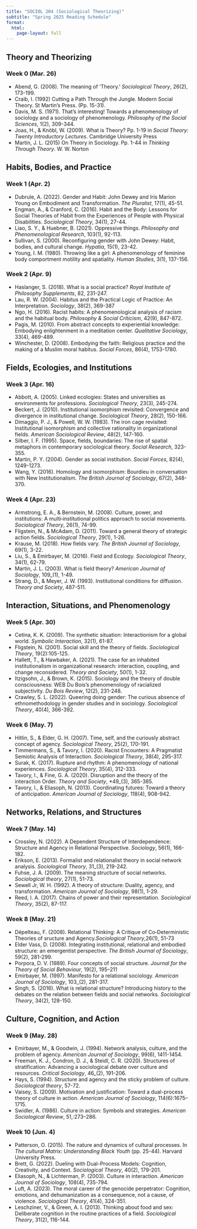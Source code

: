 ```yaml
---
title: "SOCIOL 204 (Sociological Theorizing)"
subtitle: "Spring 2025 Reading Schedule"
format: 
  html:
    page-layout: full
---
```


## Theory and Theorizing
### Week 0 (Mar. 26)
- Abend, G. (2008). The meaning of 'Theory.' *Sociological Theory*, 26(2), 173-199. 
- Craib, I. (1992) Cutting a Path Through the Jungle. Modern Social Theory. St Martin's Press. (Pp. 15-31).
- Davis, M. S. (1971). That's interesting! Towards a phenomenology of sociology and a sociology of phenomenology. *Philosophy of the Social Sciences*, 1(2), 309-344. 
- Joas, H., & Knöbl, W. (2009). What is Theory? Pp. 1-19 in *Social Theory: Twenty Introductory Lectures*. Cambridge University Press 
- Martin, J. L. (2015) On Theory in Sociology. Pp. 1-44 in *Thinking Through Theory*. W. W. Norton

## Habits, Bodies, and Practice 
### Week 1 (Apr. 2)
- Dubrule, A. (2022). Gender and Habit: John Dewey and Iris Marion Young on Embodiment and Transformation. *The Pluralist*, 17(1), 45-51. 
- Engman, A., & Cranford, C. (2016). Habit and the Body: Lessons for Social Theories of Habit from the Experiences of People with Physical Disabilities. *Sociological Theory*, 34(1), 27-44.
- Liao, S. Y., & Huebner, B. (2021). Oppressive things. *Philosophy and Phenomenological Research*, 103(1), 92-113. 
- Sullivan, S. (2000). Reconfiguring gender with John Dewey: Habit, bodies, and cultural change. *Hypatia*, 15(1), 23-42. 
- Young, I. M. (1980). Throwing like a girl: A phenomenology of feminine body comportment motility and spatiality. *Human Studies*, 3(1), 137-156.

### Week 2 (Apr. 9)
- Haslanger, S. (2018). What is a social practice? *Royal Institute of Philosophy Supplements*, 82, 231-247. 
- Lau, R. W. (2004). Habitus and the Practical Logic of Practice: An Interpretation. *Sociology*, 38(2), 369-387
- Ngo, H. (2016). Racist habits: A phenomenological analysis of racism and the habitual body. *Philosophy & Social Criticism*, 42(9), 847-872. 
- Pagis, M. (2010). From abstract concepts to experiential knowledge: Embodying enlightenment in a meditation center. *Qualitative Sociology*, 33(4), 469-489. 
- Winchester, D. (2008). Embodying the faith: Religious practice and the making of a Muslim moral habitus. *Social Forces*, 86(4), 1753-1780. 

## Fields, Ecologies, and Institutions

### Week 3 (Apr. 16)
- Abbott, A. (2005). Linked ecologies: States and universities as environments for professions. *Sociological Theory*, 23(3), 245-274. 
- Beckert, J. (2010). Institutional isomorphism revisited: Convergence and divergence in institutional change. *Sociological Theory*, 28(2), 150-166.
- Dimaggio, P. J., & Powell, W. W. (1983). The iron cage revisited: Institutional isomorphism and collective rationality in organizational fields. *American Sociological Review*, 48(2), 147-160. 
- Silber, I. F. (1995). Space, fields, boundaries: The rise of spatial metaphors in contemporary sociological theory. *Social Research*, 323-355.
- Martin, P. Y. (2004). Gender as social institution. *Social Forces*, 82(4), 1249-1273.
- Wang, Y. (2016). Homology and isomorphism: Bourdieu in conversation with New Institutionalism. *The British Journal of Sociology*, 67(2), 348-370. 

### Week 4 (Apr. 23)
- Armstrong, E. A., & Bernstein, M. (2008). Culture, power, and institutions: A multi‐institutional politics approach to social movements. *Sociological Theory*, 26(1), 74-99.
- Fligstein, N., & McAdam, D. (2011). Toward a general theory of strategic action fields. *Sociological Theory*, 29(1), 1-26.
- Krause, M. (2018). How fields vary. *The British Journal of Sociology*, 69(1), 3-22. 
- Liu, S., & Emirbayer, M. (2016). Field and Ecology. *Sociological Theory*, 34(1), 62-79. 
- Martin, J. L. (2003). What is field theory? *American Journal of Sociology*, 109_(1), 1-49. 
- Strang, D., & Meyer, J. W. (1993). Institutional conditions for diffusion. *Theory and Society*, 487-511.

## Interaction, Situations, and Phenomenology
### Week 5 (Apr. 30)
- Cetina, K. K. (2009). The synthetic situation: Interactionism for a global world. *Symbolic Interaction*, 32(1), 61-87. 
- Fligstein, N. (2001). Social skill and the theory of fields. *Sociological Theory*, 19(2):105-125. 
- Hallett, T., & Hawbaker, A. (2021). The case for an inhabited institutionalism in organizational research: interaction, coupling, and change reconsidered. *Theory and Society*, 50(1), 1-32. 
- Itzigsohn, J., & Brown, K. (2015). Sociology and the theory of double consciousness: WEB Du Bois’s phenomenology of racialized subjectivity. *Du Bois Review*, 12(2), 231-248.
- Crawley, S. L. (2022). Queering doing gender: The curious absence of ethnomethodology in gender studies and in sociology. *Sociological Theory*, 40(4), 366-392.

### Week 6 (May. 7)
- Hitlin, S., & Elder, G. H. (2007). Time, self, and the curiously abstract concept of agency. *Sociological Theory*, 25(2), 170-191.
- Timmermans, S., & Tavory, I. (2020). Racist Encounters: A Pragmatist Semiotic Analysis of Interaction. *Sociological Theory*, 38(4), 295-317. 
- Surak, K. (2017). Rupture and rhythm: A phenomenology of national experiences. *Sociological Theory*, 35(4), 312-333.
- Tavory, I., & Fine, G. A. (2020). Disruption and the theory of the interaction Order. *Theory and Society*, *49_(3), 365-385. 
- Tavory, I., & Eliasoph, N. (2013). Coordinating futures: Toward a theory of anticipation. *American Journal of Sociology*, 118(4), 908-942.

## Networks, Relations, and Structures

### Week 7 (May. 14)
- Crossley, N. (2022). A Dependent Structure of Interdependence: Structure and Agency in Relational Perspective. *Sociology*, 56(1), 166-182. 
- Erikson, E. (2013). Formalist and relationalist theory in social network analysis. *Sociological Theory*, 31_(3), 219-242.
- Fuhse, J. A. (2009). The meaning structure of social networks. *Sociological theory*, 27(1), 51-73.
- Sewell Jr, W. H. (1992). A theory of structure: Duality, agency, and transformation. *American Journal of Sociology*, 98(1), 1-29.
- Reed, I. A. (2017). Chains of power and their representation. *Sociological Theory*, 35(2), 87-117.

### Week 8 (May. 21)
- Dépelteau, F. (2008). Relational Thinking: A Critique of Co‐Deterministic Theories of sructure and Agency.*Sociological Theory*,26(1), 51-73 
- Elder Vass, D. (2008). Integrating institutional, relational and embodied structure: an emergentist perspective. *The British Journal of Sociology*, 59(2), 281-299.
- Porpora, D. V. (1989). Four concepts of social structure. *Journal for the Theory of Social Behaviour*, 19(2), 195–211
- Emirbayer, M. (1997). Manifesto for a relational sociology. *American Journal of Sociology*, 103_(2), 281-317. 
- Singh, S. (2016). What is relational structure? Introducing history to the debates on the relation between fields and social networks. *Sociological Theory*, 34(2), 128-150.


## Culture, Cognition, and Action

### Week 9 (May. 28)
- Emirbayer, M., & Goodwin, J. (1994). Network analysis, culture, and the problem of agency. *American Journal of Sociology*, 99(6), 1411-1454.
- Freeman, K. J., Condron, D. J., & Steidl, C. R. (2020). Structures of stratification: Advancing a sociological debate over culture and resources. *Critical Sociology*, 46_(2), 191-206. 
- Hays, S. (1994). Structure and agency and the sticky problem of culture. *Sociological theory*, 57-72. 
- Vaisey, S. (2009). Motivation and justification: Toward a dual-process theory of culture in action. *American Journal of Sociology*, 114(6):1675–1715. 
- Swidler, A. (1986). Culture in action: Symbols and strategies. *American Sociological Review*, 51,:273–286. 

### Week 10 (Jun. 4)
- Patterson, O. (2015). The nature and dynamics of cultural processes. In *The cultural Matrix: Understanding Black Youth* (pp. 25-44). Harvard University Press.
- Brett, G. (2022). Dueling with Dual-Process Models: Cognition, Creativity, and Context. *Sociological Theory*, 40(2), 179-201.
- Eliasoph, N., & Lichterman, P. (2003). Culture in interaction. *American Journal of Sociology*, 108(4), 735-794. 
- Luft, A. (2023). The moral career of the genocide perpetrator: Cognition, emotions, and dehumanization as a consequence, not a cause, of violence. *Sociological Theory*, 41(4), 324-351.
- Leschziner, V., & Green, A. I. (2013). Thinking about food and sex: Deliberate cognition in the routine practices of a field. *Sociological Theory*, 31(2), 116-144.
